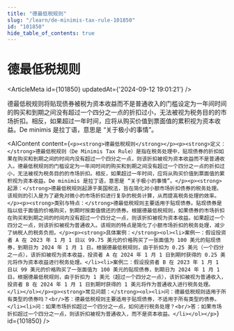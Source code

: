 ```yaml
---
title: "德最低税规则"
slug: "/learn/de-minimis-tax-rule-101850"
id: "101850"
hide_table_of_contents: true
---
```



# 德最低税规则

<ArticleMeta id={101850} updatedAt={'2024-09-12 19:01:21'} />
<div className='border-solid border-b border-t-0 my-4 border-[var(--ifm-color-gray-300)]' />

德最低税规则将贴现债券被税为资本收益而不是普通收入的门槛设定为一年间时间的购买和到期之间没有超过一个四分之一点的折扣过小，无法被视为税务目的的市场折扣。相反，如果超过一年时间，应将从购买价值到票面值的累积视为资本收益。De minimis 是拉丁语，意思是 “关于极小的事情”。

<AIContent content={`<p><strong>德最低税规则</strong></p><p><strong>定义：</strong>德最低税规则（De Minimis Tax Rule）是指在税务处理中，贴现债券的折扣如果在购买和到期之间的时间内没有超过一个四分之一点，则该折扣被视为资本收益而不是普通收入。德最低税规则的门槛设定为一年间时间的购买和到期之间没有超过一个四分之一点的折扣过小，无法被视为税务目的的市场折扣。相反，如果超过一年时间，应将从购买价值到票面值的累积视为资本收益。De minimis 是拉丁语，意思是 “关于极小的事情”。</p><p><strong>起源：</strong>德最低税规则起源于美国税法，旨在简化对小额市场折扣债券的税务处理。该规则的引入是为了避免对微小的市场折扣进行复杂的税务计算，从而提高税务处理的效率。</p><p><strong>类别与特点：</strong>德最低税规则主要适用于贴现债券。贴现债券是指以低于面值的价格购买，到期时按面值偿还的债券。根据德最低税规则，如果债券的市场折扣在购买和到期之间的时间内没有超过一个四分之一点，则该折扣被视为资本收益。如果超过一个四分之一点，则该折扣被视为普通收入。该规则的特点是简化了小额市场折扣的税务处理，减少了纳税人的税务负担。</p><p><strong>具体案例：</strong><ol><li>案例一：假设投资者 A 在 2023 年 1 月 1 日以 99.75 美元的价格购买了一张面值为 100 美元的贴现债券，到期日为 2024 年 1 月 1 日。根据德最低税规则，由于折扣为 0.25 美元（一个四分之一点），该折扣被视为资本收益，投资者 A 在 2024 年 1 月 1 日到期时获得的 0.25 美元将作为资本收益进行税务处理。</li><li>案例二：假设投资者 B 在 2023 年 1 月 1 日以 99 美元的价格购买了一张面值为 100 美元的贴现债券，到期日为 2024 年 1 月 1 日。根据德最低税规则，由于折扣为 1 美元（超过一个四分之一点），该折扣被视为普通收入，投资者 B 在 2024 年 1 月 1 日到期时获得的 1 美元将作为普通收入进行税务处理。</li></ol></p><p><strong>常见问题：</strong><ol><li>问：德最低税规则适用于所有类型的债券吗？<br/>答：德最低税规则主要适用于贴现债券，不适用于所有类型的债券。</li><li>问：如果市场折扣超过一个四分之一点，如何进行税务处理？<br/>答：如果市场折扣超过一个四分之一点，则该折扣被视为普通收入，而不是资本收益。</li></ol></p>`} id={101850} />
